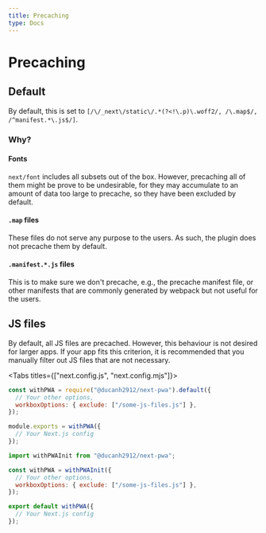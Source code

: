 ```yaml
---
title: Precaching
type: Docs
---
```


# Precaching

## Default

By default, this is set to `[/\/_next\/static\/.*(?<!\.p)\.woff2/, /\.map$/, /^manifest.*\.js$/]`.

### Why?

#### Fonts

`next/font` includes all subsets out of the box. However, precaching all of them might be prove to be undesirable, for they may accumulate to an amount of data
too large to precache, so they have been excluded by default.

#### `.map` files

These files do not serve any purpose to the users. As such, the plugin does not precache them by default.

#### `.manifest.*.js` files

This is to make sure we don't precache, e.g., the precache manifest file, or other manifests that are commonly generated by webpack but not useful for the users.

## JS files

By default, all JS files are precached. However, this behaviour is not desired for larger apps. If your app fits this criterion, it is recommended that you
manually filter out JS files that are not necessary.

<Tabs titles={["next.config.js", "next.config.mjs"]}>

```js
const withPWA = require("@ducanh2912/next-pwa").default({
  // Your other options,
  workboxOptions: { exclude: ["/some-js-files.js"] },
});

module.exports = withPWA({
  // Your Next.js config
});
```

```js
import withPWAInit from "@ducanh2912/next-pwa";

const withPWA = withPWAInit({
  // Your other options,
  workboxOptions: { exclude: ["/some-js-files.js"] },
});

export default withPWA({
  // Your Next.js config
});
```

</Tabs>
